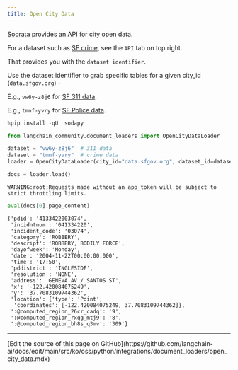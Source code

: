 ```yaml
---
title: Open City Data
---
```


[Socrata](https://dev.socrata.com/foundry/data.sfgov.org/vw6y-z8j6) provides an API for city open data.

For a dataset such as [SF crime](https://data.sfgov.org/Public-Safety/Police-Department-Incident-Reports-Historical-2003/tmnf-yvry), see the `API` tab on top right.

That provides you with the `dataset identifier`.

Use the dataset identifier to grab specific tables for a given city_id (`data.sfgov.org`) -

E.g., `vw6y-z8j6` for [SF 311 data](https://dev.socrata.com/foundry/data.sfgov.org/vw6y-z8j6).

E.g., `tmnf-yvry` for [SF Police data](https://dev.socrata.com/foundry/data.sfgov.org/tmnf-yvry).

```python
%pip install -qU  sodapy
```

```python
from langchain_community.document_loaders import OpenCityDataLoader
```

```python
dataset = "vw6y-z8j6"  # 311 data
dataset = "tmnf-yvry"  # crime data
loader = OpenCityDataLoader(city_id="data.sfgov.org", dataset_id=dataset, limit=2000)
```

```python
docs = loader.load()
```

```output
WARNING:root:Requests made without an app_token will be subject to strict throttling limits.
```

```python
eval(docs[0].page_content)
```

```output
{'pdid': '4133422003074',
 'incidntnum': '041334220',
 'incident_code': '03074',
 'category': 'ROBBERY',
 'descript': 'ROBBERY, BODILY FORCE',
 'dayofweek': 'Monday',
 'date': '2004-11-22T00:00:00.000',
 'time': '17:50',
 'pddistrict': 'INGLESIDE',
 'resolution': 'NONE',
 'address': 'GENEVA AV / SANTOS ST',
 'x': '-122.420084075249',
 'y': '37.7083109744362',
 'location': {'type': 'Point',
  'coordinates': [-122.420084075249, 37.7083109744362]},
 ':@computed_region_26cr_cadq': '9',
 ':@computed_region_rxqg_mtj9': '8',
 ':@computed_region_bh8s_q3mv': '309'}
```

---

<Callout icon="pen-to-square" iconType="regular">
  [Edit the source of this page on GitHub](https://github.com/langchain-ai/docs/edit/main/src/ko/oss/python/integrations/document_loaders/open_city_data.mdx)
</Callout>
